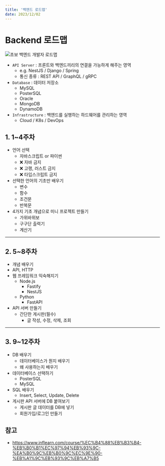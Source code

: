```yaml
---
title: '백엔드 로드맵'
date: 2023/12/02
---
```


# Backend 로드맵

![초보 백엔드 개발자 로드맵](https://raw.githubusercontent.com/berenickt/image-server/main/img/beginner-Backend-developer-roadmap.png)

- `API Server` : 프론트와 백엔드끼리의 연결을 가능하게 해주는 영역
  - e.g. NestJS / Django / Spring
  - 통신 종류 : REST API / GraphQL / gRPC
- `Database` : 데이터 저장소
  - MySQL
  - PosterSQL
  - Oracle
  - MongoDB
  - DynamoDB
- `Infrastructure` : 백앤드를 실행하는 하드웨어를 관리하는 영역
  - Cloud / K8s / DevOps

## 1. 1~4주차

- 언어 선택
  - 자바스크립트 or 파이썬
  - ❌ 자바 금지
  - ❌ 고랭, 러스트 금지
  - ❌ 타입스크립트 금지
- 선택한 언어의 기초만 배우기
  - 변수
  - 함수
  - 조건문
  - 반복문
- 4가지 기초 개념으로 미니 프로젝트 만들기
  - 가위바위보
  - 구구단 출력기
  - 계산기

---

## 2. 5~8주차

- 개념 배우기
- API, HTTP
- 웹 프레임워크 익숙해지기
  - Node.js
    - Fastify
    - NestJS
  - Python
    - FastAPI
- API 서버 만들기
  - 간단한 게시판(필수)
    - 글 작성, 수정, 삭제, 조회

---

## 3. 9~12주차

- DB 배우기
  - 데이터베이스가 뭔지 배우기
  - 왜 사용하는지 배우기
- 데이터베이스 선택하기
  - PosterSQL
  - MySQL
- SQL 배우기
  - Insert, Select, Update, Delete
- 게시판 API 서버에 DB 붙여보기
  - 게시판 글 데이터를 DB에 넣기
  - 회원가입/로그인 만들기

## 참고

- https://www.inflearn.com/course/%EC%B4%88%EB%B3%B4-%EB%B0%B1%EC%97%94%EB%93%9C-%EA%B0%9C%EB%B0%9C%EC%9E%90-%EB%A1%9C%EB%93%9C%EB%A7%B5
